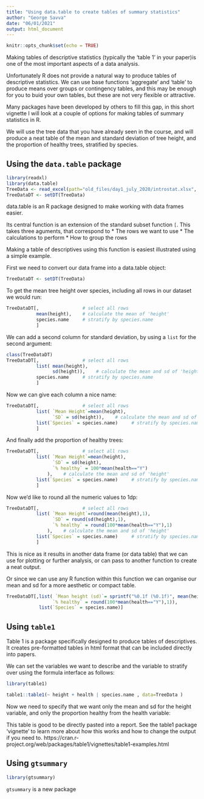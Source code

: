 ```yaml
---
title: "Using data.table to create tables of summary statistics"
author: "George Savva"
date: "06/01/2021"
output: html_document
---
```


```r
knitr::opts_chunk$set(echo = TRUE)
```

Making tables of descriptive statistics (typically the 'table 1' in your paper)is one of the most important aspects of a data analysis.  

Unfortunately R does not provide a natural way to produce tables of descriptive statistics.  We can use base functions 'aggregate' and 'table' to produce means over groups or contingency tables, and this may be enough for you to buid your own tables, but these are not very flexible or attractive.

Many packages have been developed by others to fill this gap, in this short vignette I will look at a couple of options for making tables of summary statistics in R.

We will use the tree data that you have already seen in the course, and will produce a neat table of the mean and standard deviation of tree height, and the proportion of healthy trees, stratified by species.

## Using the `data.table` package

```r
library(readxl)
library(data.table)
TreeData <- read_excel(path="old_files/day1_july_2020/introstat.xlsx", sheet="P1-TreeSpeciesData", .name_repair = "universal")
TreeDataDT <- setDT(TreeData)
```

data.table is an R package designed to make working with data frames easier.

Its central function is an extension of the standard subset function `[`.  This takes three aguments, that correspond to 
* The rows we want to use
* The calculations to perform
* How to group the rows

Making a table of descriptives using this function is easiest illustrated using a simple example.   

First we need to convert our data frame into a data.table object:

```r
TreeDataDT <- setDT(TreeData)
```


To get the mean tree height over species, including all rows in our dataset we would run:

```r
TreeDataDT[,                # select all rows
           mean(height),    # calculate the mean of 'height'
           species.name     # stratify by species.name
           ]
```

We can add a second column for standard deviation, by using a `list` for the second argument:

```r
class(TreeDataDT)
TreeDataDT[,                # select all rows
           list( mean(height), 
                 sd(height)),    # calculate the mean and sd of 'height'
           species.name     # stratify by species.name
           ]
```

Now we can give each column a nice name:

```r
TreeDataDT[,                # select all rows
           list( `Mean Height`=mean(height), 
                 `SD` = sd(height)),    # calculate the mean and sd of 'height'
           list(`Species` = species.name)     # stratify by species.name
           ]
```

And finally add the proportion of healthy trees:

```r
TreeDataDT[,                # select all rows
           list( `Mean Height`=mean(height), 
                 `SD` = sd(height),
                 `% healthy` = 100*mean(health=="Y")
               ),    # calculate the mean and sd of 'height'
           list(`Species` = species.name)     # stratify by species.name
           ]
```

Now we'd like to round all the numeric values to 1dp:

```r
TreeDataDT[,                # select all rows
           list( `Mean Height`=round(mean(height),1), 
                 `SD` = round(sd(height),1),
                 `% healthy` = round(100*mean(health=="Y"),1)
               ),    # calculate the mean and sd of 'height'
           list(`Species` = species.name)     # stratify by species.name
           ]
```


This is nice as it results in another data frame (or data table) that we can use for plotting or further analysis, or can pass to another function to create a neat output.

Or since we can use any R function within this function we can organise our mean and sd for a more aesthetic or compact table.

```r
TreeDataDT[,list( `Mean height (sd)`= sprintf("%0.1f (%0.1f)", mean(height),sd(height)), 
                 `% healthy` = round(100*mean(health=="Y"),1)),   
            list(`Species` = species.name)]
```




## Using `table1`

Table 1 is a package specifically designed to produce tables of descriptives.  It creates pre-formatted tables in html format that can be included directly into papers.

We can set the variables we want to describe and the variable to stratify over using the formula interface as follows:

```r
library(table1)

table1::table1(~ height + health | species.name , data=TreeData )

```

Now we need to specify that we want only the mean and sd for the height variable, and only the proportion healthy from the health variable:


This table is good to be directly pasted into a report.  See the table1 package ‘vignette’ to learn more about how this works and how to change the output if you need to.
https://cran.r-project.org/web/packages/table1/vignettes/table1-examples.html


## Using `gtsummary`

```r
library(gtsummary)
```


`gtsummary` is a new package 
